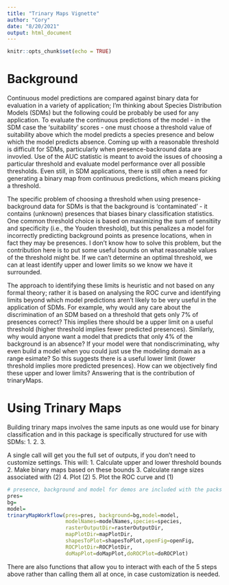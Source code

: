 ```yaml
---
title: "Trinary Maps Vignette"
author: "Cory"
date: "8/20/2021"
output: html_document
---
```


```r
knitr::opts_chunk$set(echo = TRUE)
```

# Background
Continuous model predictions are compared against binary data for evaluation in a variety of application; I'm thinking about Species Distribution Models (SDMs) but the following could be probably be used for any application. To evaluate the continuous predictions of the model - in the SDM case the 'suitability' scores - one must choose a threshold value of suitability above which the model predicts a species presence and below which the model predicts absence. Coming up with a reasonable threshold is difficult for SDMs, particularly when presence-backround data are invovled. Use of the AUC statistic is meant to avoid the issues of choosing a particular threshold and evaluate model performance over all possible thresholds. Even still, in SDM applications, there is still often a need for generating a binary map from continuous predictions, which means picking a threshold. 

The specific problem of choosing a threshold when using presence-background data for SDMs is that the background is 'contaminated'  - it contains (unknown) presences that biases binary classification statistics. One common threshold choice is based on maximizing the sum of sensitiity and specificity (i.e., the Youden threshold), but this penalizes a model for incorrectly predicting background points as presence locations, when in fact they may be presences. I don't know how to solve this problem, but the contribution here is to put some useful bounds on what reasonable values of the threshold might be. If we can't determine an optimal threshold, we can at least identify upper and lower limits so we know we have it surrounded.

The approach to identifying these limits is heuristic and not based on any formal theory; rather it is based on analysing the ROC curve and identifying limits beyond which model predictions aren't likely to be very useful in the application of SDMs. For example, why would any care about the discrimination of an SDM based on a threshold that gets only 7% of presences correct? This implies there should be a upper limit on a useful threshold (higher threshold implies fewer predicted presences). Similarly, why would anyone want a model that predicts that only 4% of the background is an absence? If your model were that nondiscriminating, why even build a model when you could just use the modeling domain as a range esimate? So this suggests there is a useful lower limit (lower threshold implies more predicted presences). How can we objectively find these upper and lower limits? Answering that is the contribution of trinaryMaps.

# Using Trinary Maps
Building trinary maps involves the same inputs as one would use for binary classification and in this package is specifically structured for use with SDMs:
1. 
2.
3.

A single call will get you the full set of outputs, if you don't need to customize settings. This will:
1. Calculate upper and lower threshold bounds
2. Make binary maps based on these bounds
3. Calculate range sizes associated with (2)
4. Plot (2)
5. Plot the ROC curve and (1)

```r
# presence, background and model for demos are included with the packs
pres=
bg=
model=
trinaryMapWorkflow(pres=pres, background=bg,model=model,
                   modelNames=modelNames,species=species,
                   rasterOutputDir=rasterOutputDir,
                   mapPlotDir=mapPlotDir, 
                   shapesToPlot=shapesToPlot,openFig=openFig,
                   ROCPlotDir=ROCPlotDir, 
                   doMapPlot=doMapPlot,doROCPlot=doROCPlot)
```

There are also functions that allow you to interact with each of the 5 steps above rather than calling them all at once, in case customization is needed.